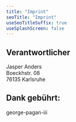 ```yaml
---
title: "Imprint"
seoTitle: "Imprint"
useSeoTitleSuffix: true
useSplashScreen: false
---
```


## Verantwortlicher

Jasper Anders  
Boeckhstr. 08  
76135 Karlsruhe

## Dank gebührt:

george-pagan-iii
